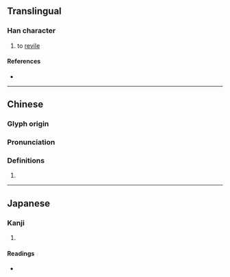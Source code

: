 {{character info/new}}
==Translingual==

===Han character===
{{Han char|rn=30|rad=口|as=06|sn=9|four=|canj=RKMS|ids=⿰口⿳大一丂}}

# to [[revile]]

====References====
* {{Han ref|kx=0187.130|dkj=03557|dj=0406.140|hdz=10613.120|uh=54B5|ud=21685}}

----

==Chinese==
{{zh-forms}}

===Glyph origin===
{{Han etym}}

===Pronunciation===
{{zh-pron
|m=kuǎ
|mc=y
|oc=y
|cat=
}}

===Definitions===
{{zh-hanzi}}

# {{rfdef|zh}}

----

==Japanese==

===Kanji===
{{ja-kanji|grade=|rs=口06}}

# {{defn|lang=ja|sort=口06}}

====Readings====
* {{ja-readings|on=くう,け|kun=}}